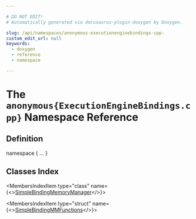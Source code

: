 ```yaml
---

# DO NOT EDIT!
# Automatically generated via docusaurus-plugin-doxygen by Doxygen.

slug: /api/namespaces/anonymous-executionenginebindings-cpp-
custom_edit_url: null
keywords:
  - doxygen
  - reference
  - namespace

---
```





# The `anonymous{ExecutionEngineBindings.cpp}` Namespace Reference

<DoxygenPage pluginConfig={pluginConfig}>



## Definition

<CodeBlock>namespace &#123; ... &#125;</CodeBlock>

## Classes Index

<MembersIndex>

<MembersIndexItem
  type="class"
  name={<><a href="/docs/api/classes/anonymous-namespace-executionenginebindings-cpp-/simplebindingmemorymanager">SimpleBindingMemoryManager</a></>}>
</MembersIndexItem>

<MembersIndexItem
  type="struct"
  name={<><a href="/docs/api/structs/anonymous-namespace-executionenginebindings-cpp-/simplebindingmmfunctions">SimpleBindingMMFunctions</a></>}>
</MembersIndexItem>

</MembersIndex>


</DoxygenPage>
